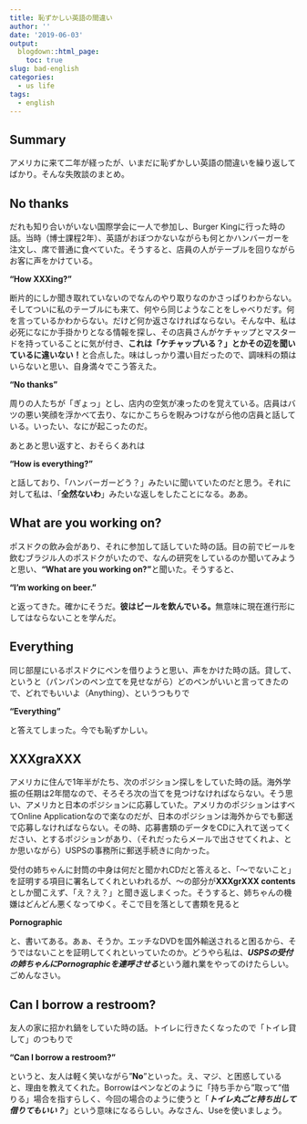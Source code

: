 ```yaml
---
title: 恥ずかしい英語の間違い
author: ''
date: '2019-06-03'
output:
  blogdown::html_page:
    toc: true
slug: bad-english
categories:
  - us life
tags:
  - english
---
```


## Summary
アメリカに来て二年が経ったが、いまだに恥ずかしい英語の間違いを繰り返してばかり。そんな失敗談のまとめ。

## No thanks
だれも知り合いがいない国際学会に一人で参加し、Burger Kingに行った時の話。当時（博士課程2年）、英語がおぼつかないながらも何とかハンバーガーを注文し、席で普通に食べていた。そうすると、店員の人がテーブルを回りながらお客に声をかけている。

**"How XXXing?"**

断片的にしか聞き取れていないのでなんのやり取りなのかさっぱりわからない。そしてついに私のテーブルにも来て、何やら同じようなことをしゃべりだす。何を言っているかわからない。だけど何か返さなければならない。そんな中、私は必死になにか手掛かりとなる情報を探し、その店員さんがケチャップとマスタードを持っていることに気が付き、**これは「ケチャップいる？」とかその辺を聞いているに違いない！**と合点した。味はしっかり濃い目だったので、調味料の類はいらないと思い、自身満々でこう答えた。

**"No thanks"**

周りの人たちが「ぎょっ」とし、店内の空気が凍ったのを覚えている。店員はバツの悪い笑顔を浮かべて去り、なにかこちらを睨みつけながら他の店員と話している。いったい、なにが起こったのだ。

あとあと思い返すと、おそらくあれは

**"How is everything?"**

と話しており、「ハンバーガーどう？」みたいに聞いていたのだと思う。それに対して私は、「**全然ないわ**」みたいな返しをしたことになる。ああ。

## What are you working on?
ポスドクの飲み会があり、それに参加して話していた時の話。目の前でビールを飲むブラジル人のポスドクがいたので、なんの研究をしているのか聞いてみようと思い、**"What are you working on?"**と聞いた。そうすると、

**"I'm working on beer."**

と返ってきた。確かにそうだ。**彼はビールを飲んでいる。**無意味に現在進行形にしてはならないことを学んだ。

## Everything
同じ部屋にいるポスドクにペンを借りようと思い、声をかけた時の話。貸して、というと（パンパンのペン立てを見せながら）どのペンがいいと言ってきたので、どれでもいいよ（Anything）、というつもりで

**"Everything"**

と答えてしまった。今でも恥ずかしい。

## XXXgraXXX
アメリカに住んで1年半がたち、次のポジション探しをしていた時の話。海外学振の任期は2年間なので、そろそろ次の当てを見つけなければならない。そう思い、アメリカと日本のポジションに応募していた。アメリカのポジションはすべてOnline Applicationなので楽なのだが、日本のポジションは海外からでも郵送で応募しなければならない。その時、応募書類のデータをCDに入れて送ってください、とするポジションがあり、（それだったらメールで出させてくれよ、とか思いながら）USPSの事務所に郵送手続きに向かった。

受付の姉ちゃんに封筒の中身は何だと聞かれCDだと答えると、「～でないこと」を証明する項目に署名してくれといわれるが、～の部分が**XXXgrXXX contents**としか聞こえず、「え？え？」と聞き返しまくった。そうすると、姉ちゃんの機嫌はどんどん悪くなってゆく。そこで目を落として書類を見ると

**Pornographic**

と、書いてある。あぁ、そうか。エッチなDVDを国外輸送されると困るから、そうではないことを証明してくれといっていたのか。どうやら私は、***USPSの受付の姉ちゃんにPornographicを連呼させる***という離れ業をやってのけたらしい。ごめんなさい。

## Can I borrow a restroom?
友人の家に招かれ鍋をしていた時の話。トイレに行きたくなったので「トイレ貸して」のつもりで

**"Can I borrow a restroom?"**

というと、友人は軽く笑いながら"**No**"といった。え、マジ、と困惑していると、理由を教えてくれた。Borrowはペンなどのように「持ち手から”取って”借りる」場合を指すらしく、今回の場合のように使うと「***トイレ丸ごと持ち出して借りてもいい？***」という意味になるらしい。みなさん、Useを使いましょう。
